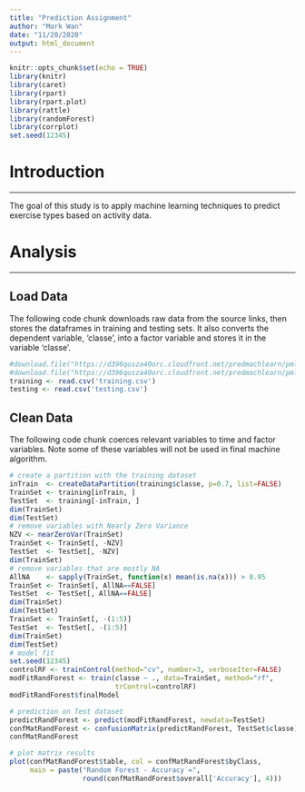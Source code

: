 ```yaml
---
title: "Prediction Assignment"
author: "Mark Wan"
date: "11/20/2020"
output: html_document
---
```


```r
knitr::opts_chunk$set(echo = TRUE)
library(knitr)
library(caret)
library(rpart)
library(rpart.plot)
library(rattle)
library(randomForest)
library(corrplot)
set.seed(12345)
```

# **Introduction**
***
The goal of this study is to apply machine learning techniques to predict exercise types based on activity data.

# **Analysis**
***
## **Load Data**
The following code chunk downloads raw data from the source links, then stores the dataframes in training and testing sets. It also converts the dependent variable, 'classe', into a factor variable and stores it in the variable 'classe'.
```r
#download.file("https://d396qusza40orc.cloudfront.net/predmachlearn/pml-training.csv","training.csv")
#download.file("https://d396qusza40orc.cloudfront.net/predmachlearn/pml-testing.csv","testing.csv")
training <- read.csv('training.csv')
testing <- read.csv('testing.csv')
```

## **Clean Data**
The following code chunk coerces relevant variables to time and factor variables. Note some of these variables will not be used in final machine algorithm. 
```r
# create a partition with the training dataset 
inTrain  <- createDataPartition(training$classe, p=0.7, list=FALSE)
TrainSet <- training[inTrain, ]
TestSet  <- training[-inTrain, ]
dim(TrainSet)
dim(TestSet)
# remove variables with Nearly Zero Variance
NZV <- nearZeroVar(TrainSet)
TrainSet <- TrainSet[, -NZV]
TestSet  <- TestSet[, -NZV]
dim(TrainSet)
# remove variables that are mostly NA
AllNA    <- sapply(TrainSet, function(x) mean(is.na(x))) > 0.95
TrainSet <- TrainSet[, AllNA==FALSE]
TestSet  <- TestSet[, AllNA==FALSE]
dim(TrainSet)
dim(TestSet)
TrainSet <- TrainSet[, -(1:5)]
TestSet  <- TestSet[, -(1:5)]
dim(TrainSet)
dim(TestSet)
# model fit
set.seed(12345)
controlRF <- trainControl(method="cv", number=3, verboseIter=FALSE)
modFitRandForest <- train(classe ~ ., data=TrainSet, method="rf",
                          trControl=controlRF)
modFitRandForest$finalModel

# prediction on Test dataset
predictRandForest <- predict(modFitRandForest, newdata=TestSet)
confMatRandForest <- confusionMatrix(predictRandForest, TestSet$classe)
confMatRandForest

# plot matrix results
plot(confMatRandForest$table, col = confMatRandForest$byClass, 
     main = paste("Random Forest - Accuracy =",
                  round(confMatRandForest$overall['Accuracy'], 4)))

```


